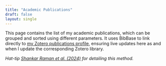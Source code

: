 ```yaml
---
title: "Academic Publications"
draft: false
layout: single
---
```


This page contains the list of my academic publications, which can be grouped and sorted using different parameters. It uses BibBase to link directly to [my Zotero publications profile](https://www.zotero.org/rikudoukarthik), ensuring live updates here as and when I update the corresponding Zotero library. 

*Hat-tip [Shankar Raman et al. (2024)](https://ecoevorxiv.org/repository/view/7268/) for detailing this method.*

<!-- No need for this disclaimer since BibBase updates in real time. -->
<!-- *Last updated on `r lubridate::today()`.* -->

<br>

<script src="https://bibbase.org/show?bib=https%3A%2F%2Fbibbase.org%2Fzotero-mypublications%2Frikudoukarthik&jsonp=1&theme=dividers&authorFirst=1&nocache=1&sort=-date&owner=thrikkadeeri">
</script> 